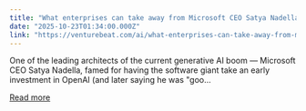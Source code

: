 ```yaml
---
title: "What enterprises can take away from Microsoft CEO Satya Nadella's shareholder letter"
date: "2025-10-23T01:34:00.000Z"
link: "https://venturebeat.com/ai/what-enterprises-can-take-away-from-microsoft-ceo-satya-nadellas-shareholder"
---
```


One of the leading architects of the current generative AI boom — Microsoft CEO Satya Nadella, famed for having the software giant take an early investment in OpenAI (and later saying he was &quot;goo...

[Read more](https://venturebeat.com/ai/what-enterprises-can-take-away-from-microsoft-ceo-satya-nadellas-shareholder)
